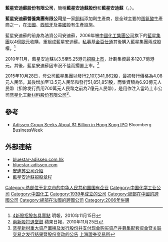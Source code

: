 '''藍星安迪蘇股份有限公司'''，簡稱'''藍星安迪蘇股份'''和'''藍星安迪蘇'''（'''{{lang-en|Bluestar Adisseo Company}}'''，{{sse|600299}}）。

'''藍星安迪蘇營養集團有限公司'''是一家[[飼料|飼料]]添加劑生產商，是全球主要的[[蛋氨酸|蛋氨酸]]生產商之一，在[[法國|法國]]、[[西班牙|西班牙]]及[[美國|美國]]設有生產設施。

藍星安迪蘇的前身為法資公司安迪蘇，2006年被[[中國化工集團公司|中國化工集團公司]]旗下的[[藍星集團|藍星集團]]以4億[[歐元|歐元]]收購，重組成藍星安迪蘇。[[私募基金|私募基金]][[百仕通|百仕通]]其後購入藍星集團兩成股權。<ref>[http://finance.sina.com.hk/cgi-bin/nw/show.cgi/40/2/1/3372562/1.html 4新股招股各具賣點] {{Wayback|url=http://finance.sina.com.hk/cgi-bin/nw/show.cgi/40/2/1/3372562/1.html |date=20101117162805 }} 明報，2010年11月15日</ref>

2010年11月，藍星安迪蘇以3.5至5.25港元[[首次公開募股|招股上市]]，計劃集資最多120.7億港元。其後，藍星安迪蘇因市況不佳而擱置上市。<ref>[http://hk.apple.nextmedia.com/template/apple/art_main.php?iss_id=20101125&sec_id=15307&subsec=15320&art_id=14698602 兩新股打退堂鼓] 蘋果日報，2010年11月25日</ref>

2015年10月28日，母公司[[藍星集團|藍星集團]]以發行2,107,341,862股，最初發行價格為4.08元人民幣，其後增加至13.5元人民幣和發行51,851,851股，而集資額為6.93億元人民幣（扣除发行费用700萬元人民幣之前為7億元人民幣），是用作注入當時上市公司[[蓝星化工新材料股份有限公司|蓝星化工新材料股份有限公司]]<ref>[http://2016.sse.com.cn/disclosure/listedinfo/announcement/c/2015-10-30/600299_20151030_1.pdf 蓝星新材重大资产置换及发行股份并支付现金购买资产并募集配套资金暨关联交易之发行结果暨股份变动的公告] {{Wayback|url=http://2016.sse.com.cn/disclosure/listedinfo/announcement/c/2015-10-30/600299_20151030_1.pdf |date=20180126202055 }}[[上海證券交易所|上海證券交易所]]</ref>。

==參考==
*[http://www.businessweek.com/news/2010-10-29/adisseo-group-seeks-about-1-billion-in-hong-kong-ipo.html Adisseo Group Seeks About $1 Billion in Hong Kong IPO] {{Wayback|url=http://www.businessweek.com/news/2010-10-29/adisseo-group-seeks-about-1-billion-in-hong-kong-ipo.html |date=20110416181614 }} Bloomberg BusinessWeek
{{reflist}}

==外部連結==
*[http://www.bluestar-adisseo.com.hk/ bluestar-adisseo.com.hk] {{Wayback|url=http://www.bluestar-adisseo.com.hk/ |date=20130530073508 }}
*[http://www.bluestar-adisseo.com/ bluestar-adisseo.com] {{Wayback|url=http://www.bluestar-adisseo.com/ |date=20210311153346 }}
*[https://web.archive.org/web/20101119080851/http://www.china-bluestar.com/cn/kggs/index.asp?moduleid=4&MenuOn=1 安迪苏公司介紹]
*[http://www.hkexnews.hk/listedco/listconews/sehk/20101118/LTN20101118014_C.pdf 藍星安迪蘇招股章程] {{Wayback|url=http://www.hkexnews.hk/listedco/listconews/sehk/20101118/LTN20101118014_C.pdf |date=20110718164040 }}

[[Category:总部位于北京市的中华人民共和国国有企业|Category:总部位于北京市的中华人民共和国国有企业]]
[[Category:中国化学工业公司|Category:中国化学工业公司]]
[[Category:中国化工|Category:中国化工]]
[[Category:1939年成立的公司|Category:1939年成立的公司]]
[[Category:總部在中國的跨國公司|Category:總部在中國的跨國公司]]
[[Category:總部在法國的跨國公司|Category:總部在法國的跨國公司]]
[[Category:2006年併購|Category:2006年併購]]
